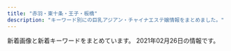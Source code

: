 ```yaml
---
title: "赤羽・東十条・王子・板橋"
description: "キーワード別にの巨乳アジアン・チャイナエステ嬢情報をまとめました。"
---
```


新着画像と新着キーワードをまとめています。
2021年02月26日の情報です。

<DmmAffiliateIns />
<KeywordTable
  shops={
    [
    {
        "url": "https://yumego.tyo.cm/",
        "img_links": [
            "https://yumego.tyo.cm/images/sp_tit_new.png",
            "https://yumego.tyo.cm/images/sp_tit_staff01.png",
            "https://yumego.tyo.cm/images/sp_tit_staff02.png",
            "https://yumego.tyo.cm/photos/sites/83/2020/12/2020120108205393.jpg",
            "https://yumego.tyo.cm/images/tit_therapist.png",
            "https://yumego.tyo.cm/images/sp_tit_twitter.png",
            "https://yumego.tyo.cm/photos/sites/83/2020/12/2020120610415227.jpg",
            "https://yumego.tyo.cm/images/tit_new.png",
            "https://yumego.tyo.cm/images/room1.jpg",
            "https://yumego.tyo.cm/images/maining.jpg",
            "https://yumego.tyo.cm/images/sp_tit_therapist.png",
            "https://yumego.tyo.cm/photos/sites/83/2020/12/2020120610415359.jpg",
            "https://yumego.tyo.cm/photos/sites/83/2020/12/2020120610415197.jpg",
            "https://yumego.tyo.cm/images/room4.jpg",
            "https://yumego.tyo.cm/images/tit_staff02.png",
            "https://yumego.tyo.cm/images/tit_twitter.png",
            "https://yumego.tyo.cm/images/img_tel.png",
            "https://yumego.tyo.cm/images/tit_staff01.png",
            "https://yumego.tyo.cm/photos/sites/83/2020/12/2020120108205259.jpg",
            "https://yumego.tyo.cm/photos/sites/83/2021/02/2021020212253138.jpg",
            "https://yumego.tyo.cm/images/room2.jpg",
            "https://yumego.tyo.cm/images/top.jpg",
            "https://yumego.tyo.cm/photos/sites/83/2020/12/2020120802122165.jpg",
            "https://yumego.tyo.cm/photos/sites/83/2020/12/2020120610415351.jpg",
            "https://yumego.tyo.cm/photos/sites/83/2020/12/2020120108205582.jpg",
            "https://yumego.tyo.cm/images/room3.jpg",
            "https://yumego.tyo.cm/images/sp_top.jpg",
            "https://yumego.tyo.cm/photos/sites/83/2020/12/2020120802122351.jpg"
        ],
        "name": "\u5922\u3054",
        "station": "JR\u5341\u6761\u99c5\u5357\u53e3",
        "keywords": {
            "85": 6,
            "D": 36,
            "88": 12,
            "86": 18
        }
    },
    {
        "url": "http://www.crossu.xyz/",
        "name": "\u685c\u306e\u604b",
        "keywords": {
            "\u30bb\u30af\u30b7\u30fc": 5
        },
        "station": "JR\u738b\u5b50\u99c5\u5317\u53e3",
        "img_links": [
            "http://www.crossu.xyz/uploads/180620/1-1P62010154K00.png",
            "http://www.crossu.xyz/templets/default/picture/rec1.png",
            "http://www.crossu.xyz/templets/default/picture/staff_t.jpg",
            "http://www.crossu.xyz/uploads/180621/1-1P621101232H4.jpg",
            "http://www.crossu.xyz/templets/default/picture/head.jpg",
            "http://www.crossu.xyz/uploads/181211/1-1Q2111433162D.jpg",
            "http://www.crossu.xyz/templets/default/picture/interior_t.jpg",
            "http://www.crossu.xyz/uploads/180620/1-1P62010193X63.jpg",
            "http://www.crossu.xyz/uploads/190924/1-1Z9241056212J.jpg",
            "http://www.crossu.xyz/uploads/200528/1-20052Q52142229.jpg",
            "http://www.crossu.xyz/uploads/191119/1-19111915043V27.jpg",
            "http://www.crossu.xyz/uploads/191129/1-19112914393CK.jpg",
            "http://www.crossu.xyz/uploads/allimg/180620/1-1P6201013133b.jpg",
            "http://www.crossu.xyz/templets/default/picture/news.jpg"
        ]
    },
    {
        "name": "\u30c0\u30fc\u30ea\u30f3",
        "img_links": [
            "http://angel-aroma.net/img/m1.jpg",
            "http://angel-aroma.net/img/sta1.jpg",
            "http://angel-aroma.net/img/qr.jpg",
            "http://angel-aroma.net/img/m5.jpg",
            "http://angel-aroma.net/img/m2.jpg",
            "http://angel-aroma.net/img/m30.jpg",
            "http://angel-aroma.net/img/sta3.jpg",
            "http://angel-aroma.net/img/m6.jpg",
            "http://angel-aroma.net/img/no.png",
            "http://angel-aroma.net/img/m20.jpg",
            "http://angel-aroma.net/img/sta6.jpg",
            "http://angel-aroma.net/img/top.jpg",
            "http://angel-aroma.net/img/sta2.jpg",
            "http://angel-aroma.net/img/m10.jpg",
            "http://angel-aroma.net/img/sta5.jpg",
            "http://angel-aroma.net/img/stafft.jpg",
            "http://angel-aroma.net/img/m4.jpg",
            "http://angel-aroma.net/img/m3.jpg"
        ],
        "station": "JR\u8d64\u7fbd\u99c5\u6771\u53e3",
        "url": "http://angel-aroma.net/",
        "keywords": {
            "82": 2,
            "84": 2,
            "87": 2,
            "86": 4
        }
    },
    {
        "station": "JR\u6771\u5341\u6761\u99c5\u5317\u53e3",
        "keywords": {
            "D": 2,
            "86": 2
        },
        "name": "\u9999\u9999",
        "img_links": [
            "http://shanshan-esthe.com/img/sta0.jpg",
            "http://shanshan-esthe.com/img/st16.jpg",
            "http://shanshan-esthe.com/img/sta14.jpg",
            "http://shanshan-esthe.com/img/st14.jpg",
            "http://shanshan-esthe.com/img/no.png"
        ],
        "url": "http://shanshan-esthe.com/"
    },
    {
        "img_links": [
            "http://www.cocosia.work/staff/mao.jpg",
            "http://www.cocosia.work/staff/yuyu1.jpg",
            "http://www.cocosia.work/staff/mao1.jpg",
            "http://www.cocosia.work/img/int2.jpg",
            "http://www.cocosia.work/staff/riya.jpg",
            "http://www.cocosia.work/img/int3.jpg",
            "http://www.cocosia.work/img/int3_sp.jpg",
            "http://www.cocosia.work/img/bn_howto_sp.jpg",
            "http://www.cocosia.work/staff/mika.jpg",
            "http://www.cocosia.work/img/int1.jpg",
            "http://www.cocosia.work/img/header_info.png",
            "http://www.cocosia.work/staff/mika1.jpg",
            "http://www.cocosia.work/staff/rea.jpg",
            "http://www.cocosia.work/img/bn_contact.jpg",
            "http://www.cocosia.work/img/concept.jpg",
            "http://www.cocosia.work/staff/rea1.jpg",
            "http://www.cocosia.work/staff/hina1.jpg",
            "http://www.cocosia.work/img/bn_howto.jpg",
            "http://www.cocosia.work/staff/yuyu.jpg",
            "http://www.cocosia.work/staff/hina.jpg",
            "http://www.cocosia.work/img/concept_sp.jpg",
            "http://www.cocosia.work/staff/riya1.jpg",
            "http://www.cocosia.work/img/bn_contact_sp.jpg",
            "http://www.cocosia.work/img/int2_sp.jpg",
            "http://www.cocosia.work/img/int1_sp.jpg",
            "http://www.cocosia.work/img/i_tel.png"
        ],
        "name": "Cocosia \uff5e\u30b3\u30b3\u30b7\u30a2\uff5e",
        "keywords": {
            "86": 8,
            "85": 2,
            "87": 6,
            "C": 15,
            "E": 6,
            "D": 10
        },
        "station": "JR\u8d64\u7fbd\u99c5\u897f\u53e3",
        "url": "http://www.cocosia.work/"
    },
    {
        "img_links": [
            "http://www.e-baby.work/staff/haru1.jpg",
            "http://www.e-baby.work/staff/rina1.jpg",
            "http://www.e-baby.work/staff/kumic.jpg",
            "http://www.e-baby.work/staff/yuka1.jpg",
            "http://www.e-baby.work/staff/kumi1.jpg",
            "http://www.e-baby.work/staff/karen1.jpg",
            "http://www.e-baby.work/staff/maya1.jpg",
            "http://www.e-baby.work/img/all/icon2.png",
            "http://www.e-baby.work/img/all/loader.png"
        ],
        "name": "\u30a2\u30a4\u30ea\u30b9",
        "url": "http://www.e-baby.work/",
        "keywords": {
            "84": 1,
            "C": 1,
            "87": 1,
            "86": 2,
            "85": 1,
            "D": 3,
            "E": 2,
            "89": 1
        },
        "station": "JR\u8d64\u7fbd\u99c5\u6771\u53e3"
    },
    {
        "url": "http://lastpara.net/",
        "keywords": {
            "84": 4,
            "86": 4,
            "85": 9,
            "90": 2
        },
        "img_links": [
            "http://lastpara.net/image/cast/cast_261_1_l.jpg",
            "http://lastpara.net/image/cast/cast_265_1_l.jpg",
            "http://lastpara.net/image/cast/cast_256_1_l.jpg",
            "http://lastpara.net/image/cast/cast_263_1_s.jpg",
            "http://lastpara.net/image/cast/cast_265_1_s.jpg",
            "http://lastpara.net/image/cast/cast_263_1_l.jpg",
            "http://lastpara.net/img/recuit.png",
            "http://lastpara.net/img/event/camp_top_02.jpg",
            "http://lastpara.net/image/cast/cast_255_1_l.jpg",
            "http://lastpara.net/image/cast/cast_286_1_s.jpg",
            "http://lastpara.net/image/cast/cast_256_1_s.jpg",
            "http://lastpara.net/image/cast/cast_262_1_l.jpg",
            "http://lastpara.net/image/cast/cast_259_1_l.jpg",
            "http://lastpara.net/image/cast/cast_259_1_s.jpg",
            "http://lastpara.net/image/cast/cast_286_1_l.jpg",
            "http://lastpara.net/image/cast/cast_287_1_l.jpg",
            "http://lastpara.net/image/cast/cast_287_1_s.jpg",
            "http://lastpara.net/img/news-ttl.jpg"
        ],
        "name": "Last Paradise \uff5e\u30e9\u30b9\u30c8\u30d1\u30e9\u30c0\u30a4\u30b9\uff5e",
        "station": "JR\u8d64\u7fbd\u99c5\u5357\u53e3"
    },
    {
        "station": "JR\u8d64\u7fbd\u99c5\u5357\u53e3",
        "url": "http://esthe-taiwanaroma.com/",
        "name": "\u53f0\u6e7e\u30a2\u30ed\u30de",
        "keywords": {},
        "img_links": [
            "http://esthe-taiwanaroma.com/img/photo_01.jpg",
            "http://esthe-taiwanaroma.com/img/topbg02.jpg",
            "http://esthe-taiwanaroma.com/img/mask04.jpg",
            "http://esthe-taiwanaroma.com/img/sara2.jpg",
            "http://esthe-taiwanaroma.com/img/mask03.jpg",
            "http://esthe-taiwanaroma.com/img/mami.jpg",
            "http://esthe-taiwanaroma.com/img/pagetop.png",
            "http://esthe-taiwanaroma.com/img/corona-2.jpg",
            "http://esthe-taiwanaroma.com/img/sara002.jpg",
            "http://esthe-taiwanaroma.com/img/hina.jpg",
            "http://esthe-taiwanaroma.com/img/reina3.jpg",
            "http://esthe-taiwanaroma.com/img/emi001.jpg",
            "http://esthe-taiwanaroma.com/img/corona-3.jpg",
            "http://esthe-taiwanaroma.com/img/corona-5.jpg",
            "http://esthe-taiwanaroma.com/img/mami03.png",
            "http://esthe-taiwanaroma.com/img/tel_img.png",
            "http://esthe-taiwanaroma.com/img/yuki.jpg",
            "http://esthe-taiwanaroma.com/img/anna.png",
            "http://esthe-taiwanaroma.com/img/head_img.png",
            "http://esthe-taiwanaroma.com/img/ami.jpg",
            "http://esthe-taiwanaroma.com/img/mask02.jpg",
            "http://esthe-taiwanaroma.com/img/mask01.jpg",
            "http://esthe-taiwanaroma.com/img/corona-4.jpg",
            "http://esthe-taiwanaroma.com/img/mask05.jpg",
            "http://esthe-taiwanaroma.com/img/kaori2.jpg"
        ]
    },
    {
        "station": "JR\u8d64\u7fbd\u99c5\u6771\u53e3",
        "img_links": [
            "http://ka-en.work/sp/img/tel.jpg",
            "http://ka-en.work/img/fla-3.jpg",
            "http://ka-en.work/img/st7.jpg",
            "http://ka-en.work/img/st4.jpg",
            "http://ka-en.work/img/fla-1.jpg",
            "http://ka-en.work/img/botton6.jpg",
            "http://ka-en.work/img/acc1.jpg",
            "http://ka-en.work/img/st10.jpg",
            "http://ka-en.work/sp/img/p-9.jpg",
            "http://ka-en.work/sp/img/pic.jpg",
            "http://ka-en.work/sp/img/acc4.jpg",
            "http://ka-en.work/sp/img/botton.jpg",
            "http://ka-en.work/sp/img/acc5.jpg",
            "http://ka-en.work/sp/img/st6.jpg",
            "http://ka-en.work/img/acc5.jpg",
            "http://ka-en.work/sp/img/st9.jpg",
            "http://ka-en.work/img/s3.jpg",
            "http://ka-en.work/sp/img/acc3.jpg",
            "http://ka-en.work/sp/img/sys.jpg",
            "http://ka-en.work/sp/img/pc.jpg",
            "http://ka-en.work/sp/img/st1.jpg",
            "http://ka-en.work/img/fla-2.jpg",
            "http://ka-en.work/sp/img/p-10.jpg",
            "http://ka-en.work/img/s4.jpg",
            "http://ka-en.work/img/foot.jpg",
            "http://ka-en.work/sp/img/st3.jpg",
            "http://ka-en.work/sp/img/add.jpg",
            "http://ka-en.work/img/acc2.jpg",
            "http://ka-en.work/img/s6.jpg",
            "http://ka-en.work/sp/img/time.jpg",
            "http://ka-en.work/sp/img/acc2.jpg",
            "http://ka-en.work/img/s10.jpg",
            "http://ka-en.work/img/st8.jpg",
            "http://ka-en.work/img/st6.jpg",
            "http://ka-en.work/sp/img/t-r.jpg",
            "http://ka-en.work/img/s7.jpg",
            "http://ka-en.work/sp/img/st7.jpg",
            "http://ka-en.work/sp/img/st10.jpg",
            "http://ka-en.work/img/acc3.jpg",
            "http://ka-en.work/sp/img/cam.jpg",
            "http://ka-en.work/sp/img/t-t.jpg",
            "http://ka-en.work/img/kanban.jpg",
            "http://ka-en.work/img/s2.jpg",
            "http://ka-en.work/img/botton3.jpg",
            "http://ka-en.work/img/st1.jpg",
            "http://ka-en.work/sp/img/p-6.jpg",
            "http://ka-en.work/img/st3.jpg",
            "http://ka-en.work/sp/img/t-o.jpg",
            "http://ka-en.work/sp/img/t-a.jpg",
            "http://ka-en.work/img/mo.png",
            "http://ka-en.work/img/s9.jpg",
            "http://ka-en.work/sp/img/info.jpg",
            "http://ka-en.work/img/botton2.jpg",
            "http://ka-en.work/img/st9.jpg",
            "http://ka-en.work/img/st2.jpg",
            "http://ka-en.work/sp/img/kanban.jpg",
            "http://ka-en.work/sp/img/acc1.jpg",
            "http://ka-en.work/sp/img/st8.jpg",
            "http://ka-en.work/img/head.jpg",
            "http://ka-en.work/img/botton5.jpg",
            "http://ka-en.work/img/acc4.jpg",
            "http://ka-en.work/sp/img/tit.jpg",
            "http://ka-en.work/sp/img/st2.jpg",
            "http://ka-en.work/img/botton.jpg",
            "http://ka-en.work/sp/img/t-s.jpg",
            "http://ka-en.work/sp/img/st4.jpg",
            "http://ka-en.work/img/botton4.jpg"
        ],
        "name": "\u83ef\u8276",
        "url": "http://ka-en.work/",
        "keywords": {
            "88": 2,
            "C": 17,
            "86": 2,
            "84": 1,
            "85": 12,
            "D": 5,
            "E": 3,
            "87": 1
        }
    },
    {
        "url": "https://higashijujo-mensesthe.com/",
        "img_links": [
            "https://higashijujo-mensesthe.com/staff/kimi-l1.jpg",
            "https://higashijujo-mensesthe.com/images/camp.jpg",
            "https://higashijujo-mensesthe.com/room/room-l3.jpg",
            "https://higashijujo-mensesthe.com/images/footer-r.png",
            "https://higashijujo-mensesthe.com/2019/08/10/kimi-s1.jpg",
            "https://higashijujo-mensesthe.com/staff/rika-l1.jpg",
            "https://higashijujo-mensesthe.com/staff/satomi-l1.jpg",
            "https://higashijujo-mensesthe.com/staff/kimi-s2.jpg",
            "https://higashijujo-mensesthe.com/images/header3.png",
            "https://higashijujo-mensesthe.com/staff/kimi-l2.jpg",
            "https://higashijujo-mensesthe.com/room/esthe1.jpg",
            "https://higashijujo-mensesthe.com/icon/line.png",
            "https://higashijujo-mensesthe.com/staff/kimi-s1.jpg",
            "https://higashijujo-mensesthe.com/menu/blog.png",
            "https://higashijujo-mensesthe.com/button/blog.png",
            "https://higashijujo-mensesthe.com/room/esthe3.jpg",
            "https://higashijujo-mensesthe.com/menu/gallery.png",
            "https://higashijujo-mensesthe.com/menu/info.png",
            "https://higashijujo-mensesthe.com/images/main-sp.jpg",
            "https://higashijujo-mensesthe.com/staff/lime-l1.jpg",
            "https://higashijujo-mensesthe.com/images/clear.png",
            "https://higashijujo-mensesthe.com/staff/satomi-s1.jpg",
            "https://higashijujo-mensesthe.com/2019/10/21/rika-s1.jpg",
            "https://higashijujo-mensesthe.com/menu/home.png",
            "https://higashijujo-mensesthe.com/room/room-l2.jpg",
            "https://higashijujo-mensesthe.com/button/home.png",
            "https://higashijujo-mensesthe.com/staff/rika-s1.jpg",
            "https://higashijujo-mensesthe.com/icon/twitter.png",
            "https://higashijujo-mensesthe.com/staff/lime-s1.jpg",
            "https://higashijujo-mensesthe.com/images/footer-l.png",
            "https://higashijujo-mensesthe.com/images/flower.png",
            "https://higashijujo-mensesthe.com/staff/runa-s1.jpg",
            "https://higashijujo-mensesthe.com/room/esthe2.jpg",
            "https://higashijujo-mensesthe.com/menu/friend.png",
            "https://higashijujo-mensesthe.com/2019/08/22/runa-s1.jpg",
            "https://higashijujo-mensesthe.com/button/staff.png",
            "https://higashijujo-mensesthe.com/images/qrcode.png",
            "https://higashijujo-mensesthe.com/room/room-l1.jpg",
            "https://higashijujo-mensesthe.com/images/main1.jpg",
            "https://higashijujo-mensesthe.com/room/room-l4.jpg",
            "https://higashijujo-mensesthe.com/staff/runa-l1.jpg",
            "https://higashijujo-mensesthe.com/icon/facebook.png",
            "https://higashijujo-mensesthe.com/icon/yelp.png",
            "https://higashijujo-mensesthe.com/2020/02/29/lime-s1.jpg",
            "https://higashijujo-mensesthe.com/2019/08/23/satomi-s1.jpg"
        ],
        "station": "JR\u6771\u5341\u6761\u99c5\u5317\u53e3",
        "keywords": {},
        "name": "Love Sea"
    },
    {
        "keywords": {},
        "url": "http://e-yuri.work/",
        "name": "\u5f69\u8679",
        "img_links": [
            "http://e-yuri.work/images/int1.jpg",
            "http://e-yuri.work/images/2.jpg",
            "http://e-yuri.work/images/int2.jpg",
            "http://e-yuri.work/images/rec1.jpg",
            "http://e-yuri.work/images/1.jpg",
            "http://e-yuri.work/images/rec2.jpg",
            "http://e-yuri.work/images/tg.jpg",
            "http://e-yuri.work/images/s1.png",
            "http://e-yuri.work/images/head.jpg",
            "http://e-yuri.work/staff/ayumi.jpg",
            "http://e-yuri.work/images/sys.jpg",
            "http://e-yuri.work/images/news.jpg",
            "http://e-yuri.work/img/ayumi1.jpg",
            "http://e-yuri.work/images/ac1.jpg",
            "http://e-yuri.work/img/yuyu1.jpg",
            "http://e-yuri.work/staff/karina.jpg",
            "http://e-yuri.work/images/staff_t.jpg",
            "http://e-yuri.work/images/interior_t.jpg",
            "http://e-yuri.work/images/3.jpg",
            "http://e-yuri.work/staff/yuyu.jpg",
            "http://e-yuri.work/img/karina1.jpg"
        ],
        "station": "\u5c3e\u4e45\u99c5"
    },
    {
        "station": "JR\u8d64\u7fbd\u99c5\u5357\u53e3",
        "img_links": [
            "http://flower.este88.com/gals/emi1.jpg",
            "http://flower.este88.com/images/dot.png",
            "http://flower.este88.com/images/m04.jpg",
            "http://flower.este88.com/i/images/access2.jpg",
            "http://flower.este88.com/i/images/access4.jpg",
            "http://flower.este88.com/i/images/access3.jpg",
            "http://flower.este88.com/gals/haruka1.jpg",
            "http://flower.este88.com/images/img1.jpg",
            "http://flower.este88.com/gals/moe1.jpg",
            "http://flower.este88.com/images/m05.jpg",
            "http://flower.este88.com/images/m01.jpg",
            "http://flower.este88.com/i/images/access1.jpg",
            "http://flower.este88.com/gals/yuuna1.jpg",
            "http://flower.este88.com/i/images/access7.jpg",
            "http://flower.este88.com/i/images/access6.jpg",
            "http://flower.este88.com/images/kp01.jpg",
            "http://flower.este88.com/i/images/access5.jpg",
            "http://flower.este88.com/gals/erika1.jpg",
            "http://flower.este88.com/gals/riri1.jpg",
            "http://flower.este88.com/images/m02.jpg",
            "http://flower.este88.com/images/m03.jpg"
        ],
        "name": "Flower",
        "keywords": {},
        "url": "http://flower.este88.com/"
    },
    {
        "station": "JR\u8d64\u7fbd\u99c5",
        "url": "http://kissyourelax.xyz/",
        "name": "Kiss you",
        "img_links": [
            "http://kissyourelax.xyz/uploads/190514/1-1Z5140R044351.jpg",
            "http://kissyourelax.xyz/uploads/190422/1-1Z422143352a6.jpg",
            "http://kissyourelax.xyz/uploads/190712/1-1ZG2111F3448.jpg",
            "http://kissyourelax.xyz/img/botton.jpg",
            "http://kissyourelax.xyz/uploads/200812/1-200Q212540D24.jpg",
            "http://kissyourelax.xyz/uploads/190426/1-1Z4261G221600.jpg",
            "http://kissyourelax.xyz/uploads/190802/1-1ZP20P91YN.jpg",
            "http://kissyourelax.xyz/uploads/191213/1-1912131550052E.jpg",
            "http://kissyourelax.xyz/uploads/190426/1-1Z4261G229208.jpg",
            "http://kissyourelax.xyz/uploads/190514/1-1Z5140R02A31.jpg",
            "http://kissyourelax.xyz/uploads/190422/1-1Z42214343N22.jpg",
            "http://kissyourelax.xyz/uploads/200812/1-200Q2125423452.jpg",
            "http://kissyourelax.xyz/uploads/200929/1-200929125H1111.jpg",
            "http://kissyourelax.xyz/uploads/190625/1-1Z625203Q3N2.jpg",
            "http://kissyourelax.xyz/uploads/190625/1-1Z625204313L6.jpg",
            "http://kissyourelax.xyz/uploads/190712/1-1ZG2111A3147.jpg",
            "http://kissyourelax.xyz/uploads/191213/1-19121315493M58.jpg",
            "http://kissyourelax.xyz/uploads/191129/1-191129154603T5.jpg",
            "http://kissyourelax.xyz/uploads/190422/1-1Z422144244F3.jpg",
            "http://kissyourelax.xyz/uploads/190426/1-1Z4261G1591I.jpg",
            "http://kissyourelax.xyz/uploads/190920/1-1Z9200Z645220.jpg",
            "http://kissyourelax.xyz/uploads/200929/1-200929125F62K.jpg",
            "http://kissyourelax.xyz/uploads/190802/1-1ZP20P930U4.jpg",
            "http://kissyourelax.xyz/img/s0.png"
        ],
        "keywords": {}
    },
    {
        "keywords": {},
        "url": "http://www.roserelaxation.info/",
        "station": "JR\u8d64\u7fbd\u99c5\u5357\u53e3",
        "img_links": [
            "http://www.roserelaxation.info/upload/202007/1594636355.jpg",
            "http://www.roserelaxation.info/upload/201707/1499300573.jpg",
            "http://www.roserelaxation.info/upload/images/20171206_133002.jpg",
            "http://www.roserelaxation.info/upload/201801/thumb_dis/1517150493.jpg",
            "http://www.roserelaxation.info/upload/201807/1531197286.jpg",
            "http://www.roserelaxation.info/upload/201808/thumb_dis/1535596152.jpg",
            "http://www.roserelaxation.info/upload/202007/thumb/1594636684.jpg",
            "http://www.roserelaxation.info/upload/images/20171206_132851.jpg",
            "http://www.roserelaxation.info/upload/201708/thumb_dis/1502280972.jpg",
            "http://www.roserelaxation.info/upload/images/20171206_132919.jpg",
            "http://www.roserelaxation.info/upload/201708/1502280972.jpg",
            "http://www.roserelaxation.info/upload/images/20170706_091357.jpg",
            "http://www.roserelaxation.info/upload/201807/1531195952.jpg",
            "http://www.roserelaxation.info/upload/201801/1517150493.jpg",
            "http://www.roserelaxation.info/upload/201807/thumb_dis/1531197286.jpg",
            "http://www.roserelaxation.info/upload/201712/thumb/1512155748.jpg",
            "http://www.roserelaxation.info/upload/201801/thumb/1517150493.jpg",
            "http://www.roserelaxation.info/upload/201807/1531195547.jpg",
            "http://www.roserelaxation.info/upload/images/20170525_102731.jpg",
            "http://www.roserelaxation.info/upload/images/20171206_132823.jpg",
            "http://www.roserelaxation.info/upload/201712/1512155748.jpg",
            "http://www.roserelaxation.info/upload/images/20171214_032900.jpg",
            "http://www.roserelaxation.info/upload/202007/1594636684.jpg",
            "http://www.roserelaxation.info/upload/202007/thumb_dis/1594636355.jpg",
            "http://www.roserelaxation.info/upload/202007/thumb/1594636246.jpg",
            "http://www.roserelaxation.info/upload/201807/thumb_dis/1531195547.jpg",
            "http://www.roserelaxation.info/upload/202007/1594636246.jpg",
            "http://www.roserelaxation.info/upload/images/20170613_104732.jpg",
            "http://www.roserelaxation.info/upload/202007/thumb/1594636355.jpg",
            "http://www.roserelaxation.info/upload/202008/1598846272.jpg",
            "http://www.roserelaxation.info/upload/201712/thumb_dis/1512155748.jpg",
            "http://www.roserelaxation.info/upload/202007/thumb_dis/1594636684.jpg",
            "http://www.roserelaxation.info/upload/202007/thumb_dis/1594636322.jpg",
            "http://www.roserelaxation.info/upload/202007/thumb_dis/1594636246.jpg",
            "http://www.roserelaxation.info/upload/201807/thumb_dis/1531195952.jpg",
            "http://www.roserelaxation.info/upload/201807/thumb/1531195547.jpg",
            "http://www.roserelaxation.info/upload/201807/thumb/1531195952.jpg"
        ],
        "name": "Only one \uff5e\u30aa\u30f3\u30ea\u30fc\u30ef\u30f3\uff5e"
    },
    {
        "station": "\u8d64\u7fbd\u5ca9\u6df5\u99c52\u756a\u51fa\u53e3",
        "name": "GOOD TIME",
        "keywords": {
            "83": 2,
            "C": 2,
            "87": 6,
            "D": 6
        },
        "url": "http://www.goodtime.iesjp.com/",
        "img_links": [
            "http://www.goodtime.iesjp.com/images/call.png",
            "http://www.goodtime.iesjp.com/images/m-top-right03.jpg",
            "http://www.goodtime.iesjp.com/files/003.jpg",
            "http://www.goodtime.iesjp.com/files/005.jpg",
            "http://www.goodtime.iesjp.com/images/top-left01.jpg",
            "http://www.goodtime.iesjp.com/images/m-top03.jpg",
            "http://www.goodtime.iesjp.com/photo_news/upimg/43415603819cc9fd0d_1.jpg",
            "http://www.goodtime.iesjp.com/photo_news/upimg/39901600bd6533312b_0.jpg",
            "http://www.goodtime.iesjp.com/images/m-head.jpg",
            "http://www.goodtime.iesjp.com/images/m-right.jpg",
            "http://www.goodtime.iesjp.com/images/m-top-right01.jpg",
            "http://www.goodtime.iesjp.com/images/m-top-right02.jpg",
            "http://www.goodtime.iesjp.com/images/m-left.jpg",
            "http://www.goodtime.iesjp.com/images/m-top-right04.jpg",
            "http://www.goodtime.iesjp.com/images/m-yejiao.jpg",
            "http://www.goodtime.iesjp.com/files/004.jpg",
            "http://www.goodtime.iesjp.com/photo_news/upimg/529386029caabbb08f_0.jpg",
            "http://www.goodtime.iesjp.com/images/m-top02.jpg",
            "http://www.goodtime.iesjp.com/files/002.jpg"
        ]
    },
    {
        "keywords": {
            "\u30bb\u30af\u30b7\u30fc": 6,
            "89": 3,
            "98": 1,
            "88": 3,
            "87": 3
        },
        "img_links": [
            "http://esthe-japan.work/flower/upload/202004/1588153474.png"
        ],
        "name": "FLOWER",
        "url": "http://esthe-japan.work/flower/",
        "station": "JR\u8d64\u7fbd\u99c5\u5357\u6539\u672d\u53e3(\u6771)"
    },
    {
        "img_links": [],
        "keywords": {},
        "station": "JR\u738b\u5b50\u99c5\u5317\u53e3",
        "name": "\u3084\u3059\u3089\u304e",
        "url": "http://tenpo5.iest.info/"
    },
    {
        "img_links": [
            "http://oji.pink/images/3.png",
            "http://oji.pink/images/zi_staff.png",
            "http://oji.pink/images/g2.jpg",
            "http://oji.pink/images/g5.jpg",
            "http://oji.pink/images/r4.jpg",
            "http://oji.pink/images/r3.jpg",
            "http://oji.pink/images/r2.jpg",
            "http://oji.pink/images/g0.jpg",
            "http://oji.pink/images/aki.jpg",
            "http://oji.pink/images/1.png",
            "http://oji.pink/images/new1.jpg",
            "http://oji.pink/images/g1.jpg",
            "http://oji.pink/images/zi_link.png",
            "http://oji.pink/images/yuki.jpg",
            "http://oji.pink/images/r1.jpg",
            "http://oji.pink/images/top.jpg",
            "http://oji.pink/images/g7.jpg",
            "http://oji.pink/images/mobile.jpg"
        ],
        "keywords": {
            "C": 15
        },
        "name": "\u7f8e\u5065",
        "station": "JR\u738b\u5b50\u99c5\u5317\u53e3",
        "url": "http://oji.pink/"
    },
    {
        "station": "JR\u8d64\u7fbd\u99c5\u5357\u53e3",
        "img_links": [
            "http://www.darling.esjp.info/files/007.jpg",
            "http://www.darling.esjp.info/files/008.jpg",
            "http://www.darling.esjp.info/img/nav-004.png",
            "http://www.darling.esjp.info/img/nav-003.png",
            "http://www.darling.esjp.info/img/nav-001.png",
            "http://www.darling.esjp.info/img/top01.png",
            "http://www.darling.esjp.info/img/stt.jpg",
            "http://www.darling.esjp.info/img/nav-006.png",
            "http://www.darling.esjp.info/img/tel.png",
            "http://www.darling.esjp.info/img/nav-005.png",
            "http://www.darling.esjp.info/files/001.jpg",
            "http://www.darling.esjp.info/files/002.jpg",
            "http://www.darling.esjp.info/files/003.jpg",
            "http://www.darling.esjp.info/img/stb.jpg",
            "http://www.darling.esjp.info/img/nav-002.png"
        ],
        "keywords": {
            "D": 5,
            "87": 4,
            "86": 1
        },
        "name": "Darling \uff5e\u30c0\u30fc\u30ea\u30f3\uff5e",
        "url": "http://www.darling.esjp.info/"
    }
]
}
/>
<DmmAffiliateScript />
